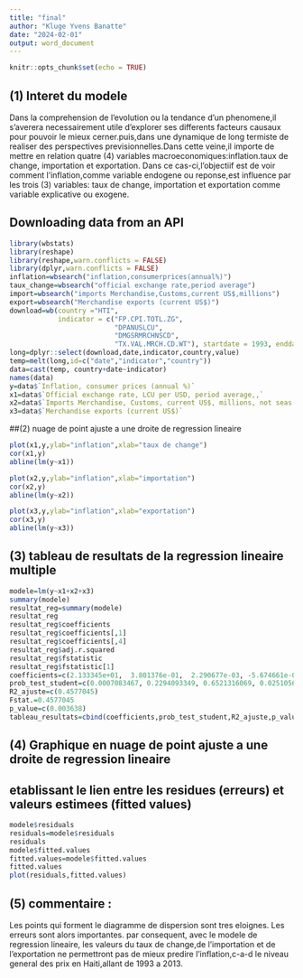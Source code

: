 ```yaml
---
title: "final"
author: "Kluge Yvens Banatte"
date: "2024-02-01"
output: word_document
---
```


```r
knitr::opts_chunk$set(echo = TRUE)
```
## (1) Interet du modele

Dans la comprehension de l'evolution ou la tendance d'un phenomene,il s'averera necessairement utile d'explorer ses differents facteurs causaux pour pouvoir le mieux cerner.puis,dans une dynamique de long termiste de realiser des perspectives previsionnelles.Dans cette veine,il importe de mettre en relation quatre (4) variables macroeconomiques:inflation.taux de change, importation et exportation.
Dans ce cas-ci,l'objectiif est de voir comment l'inflation,comme variable endogene ou reponse,est influence par les trois (3) variables: taux de change, importation et exportation comme variable explicative ou exogene.

## Downloading data from an API 

```r
library(wbstats)
library(reshape)
library(reshape,warn.conflicts = FALSE)
library(dplyr,warn.conflicts = FALSE)
inflation=wbsearch("inflation,consumerprices(annual%)")
taux_change=wbsearch("official exchange rate,period average")
import=wbsearch("imports Merchandise,Customs,current US$,millions")
export=wbsearch("Merchandise exports (current US$)")
download=wb(country ="HTI",
            indicator = c("FP.CPI.TOTL.ZG", 
                          "DPANUSLCU",
                          "DMGSRMRCHNSCD",
                          "TX.VAL.MRCH.CD.WT"), startdate = 1993, enddate = 2013)
long=dplyr::select(download,date,indicator,country,value)
temp=melt(long,id=c("date","indicator","country"))
data=cast(temp, country+date~indicator)
names(data)
y=data$`Inflation, consumer prices (annual %)`
x1=data$`Official exchange rate, LCU per USD, period average,,`
x2=data$`Imports Merchandise, Customs, current US$, millions, not seas. adj.`
x3=data$`Merchandise exports (current US$)`
```

##(2) nuage de point ajuste a une droite de regression lineaire

```r
plot(x1,y,ylab="inflation",xlab="taux de change")
cor(x1,y)
abline(lm(y~x1))
```

```r
plot(x2,y,ylab="inflation",xlab="importation")
cor(x2,y)
abline(lm(y~x2))
```

```r
plot(x3,y,ylab="inflation",xlab="exportation")
cor(x3,y)
abline(lm(y~x3))
```

## (3) tableau de resultats de la regression lineaire multiple

```r
modele=lm(y~x1+x2+x3)
summary(modele)
resultat_reg=summary(modele)
resultat_reg
resultat_reg$coefficients
resultat_reg$coefficients[,1]
resultat_reg$coefficients[,4]
resultat_reg$adj.r.squared
resultat_reg$fstatistic
resultat_reg$fstatistic[1]
coefficients=c(2.133345e+01,  3.801376e-01,  2.290677e-03, -5.674661e-08)
prob_test_student=c(0.0007083467, 0.2294093349, 0.6521316069, 0.0251056384)
R2_ajuste=c(0.4577045)
Fstat.=0.4577045
p_value=c(0.003638)
tableau_resultats=cbind(coefficients,prob_test_student,R2_ajuste,p_value)

```

## (4) Graphique en nuage de point ajuste a une droite de regression lineaire
## etablissant le lien entre les residues (erreurs) et valeurs estimees (fitted values) 

```r
modele$residuals
residuals=modele$residuals
residuals
modele$fitted.values
fitted.values=modele$fitted.values
fitted.values
plot(residuals,fitted.values)
```

## (5) commentaire :

Les points qui forment le diagramme de dispersion sont tres eloignes. Les erreurs sont alors importantes. par consequent, avec le modele de regression lineaire, les valeurs du taux de change,de l'importation et de l'exportation ne permettront pas de mieux predire l'inflation,c-a-d le niveau general des prix en Haiti,allant de 1993 a 2013.

